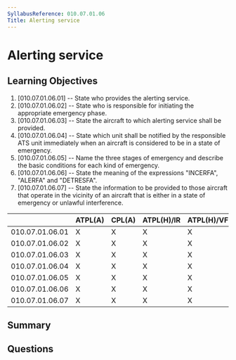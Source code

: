 ```yaml
---
SyllabusReference: 010.07.01.06
Title: Alerting service
---
```


# Alerting service

## Learning Objectives

1. [010.07.01.06.01] -- State who provides the alerting service.
2. [010.07.01.06.02] -- State who is responsible for initiating the appropriate
   emergency phase.
3. [010.07.01.06.03] -- State the aircraft to which alerting service shall be
   provided.
4. [010.07.01.06.04] -- State which unit shall be notified by the responsible
   ATS unit immediately when an aircraft is considered to be in a state of
   emergency.
5. [010.07.01.06.05] -- Name the three stages of emergency and describe the
   basic conditions for each kind of emergency.
6. [010.07.01.06.06] -- State the meaning of the expressions "INCERFA", "ALERFA"
   and "DETRESFA".
7. [010.07.01.06.07] -- State the information to be provided to those aircraft
   that operate in the vicinity of an aircraft that is either in a state of
   emergency or unlawful interference.

|                 | ATPL(A) | CPL(A) | ATPL(H)/IR | ATPL(H)/VFR | CPL(H) | IR  | CBIR(A) |
| --------------- | ------- | ------ | ---------- | ----------- | ------ | --- | ------- |
| 010.07.01.06.01 | X       | X      | X          | X           | X      |     |         |
| 010.07.01.06.02 | X       | X      | X          | X           | X      |     |         |
| 010.07.01.06.03 | X       | X      | X          | X           | X      |     |         |
| 010.07.01.06.04 | X       | X      | X          | X           | X      |     |         |
| 010.07.01.06.05 | X       | X      | X          | X           | X      |     |         |
| 010.07.01.06.06 | X       | X      | X          | X           | X      |     |         |
| 010.07.01.06.07 | X       | X      | X          | X           | X      |     |         |

## Summary

## Questions
